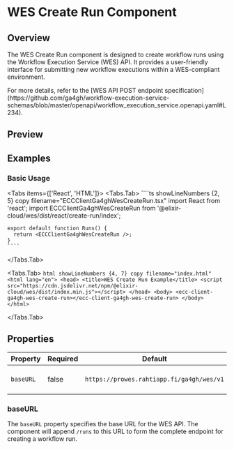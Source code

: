 
# WES Create Run Component

<ComponentName
  tagName='ecc-client-ga4gh-wes-create-run'
  reactTagName='ECCClientGa4ghWesCreateRun'
  version='0.1.1'
  beta
/>

## Overview

The WES Create Run component is designed to create workflow runs using the Workflow Execution Service (WES) API. It provides a user-friendly interface for submitting new workflow executions within a WES-compliant environment.

<Callout type='info'>
  <div className='text-sm'>
    For more details, refer to the [WES API POST endpoint
    specification](https://github.com/ga4gh/workflow-execution-service-schemas/blob/master/openapi/workflow_execution_service.openapi.yaml#L234).
  </div>
</Callout>

## Preview

<ECCClientGa4ghWesCreateRun />

## Examples

### Basic Usage

<Tabs items={['React', 'HTML']}>
  <Tabs.Tab>
    ````ts showLineNumbers {2, 5} copy filename="ECCClientGa4ghWesCreateRun.tsx"
    import React from 'react';
    import ECCClientGa4ghWesCreateRun from '@elixir-cloud/wes/dist/react/create-run/index';

    export default function Runs() {
      return <ECCClientGa4ghWesCreateRun />;
    }
    ````

  </Tabs.Tab>
  
  <Tabs.Tab>
    ```html showLineNumbers {4, 7} copy filename="index.html"
    <html lang="en">
      <head>
        <title>WES Create Run Example</title>
        <script src="https://cdn.jsdelivr.net/npm/@elixir-cloud/wes/dist/index.min.js"></script>
      </head>
      <body>
        <ecc-client-ga4gh-wes-create-run></ecc-client-ga4gh-wes-create-run>
      </body>
    </html>
    ```

  </Tabs.Tab>
</Tabs>

## Properties

| Property  | Required | Default                                   | Type     | Description              |
| --------- | -------- | ----------------------------------------- | -------- | ------------------------ |
| `baseURL` | false    | `https://prowes.rahtiapp.fi/ga4gh/wes/v1` | `String` | Base URL for the WES API |

### baseURL

The `baseURL` property specifies the base URL for the WES API. The component will append `/runs` to this URL to form the complete endpoint for creating a workflow run.
